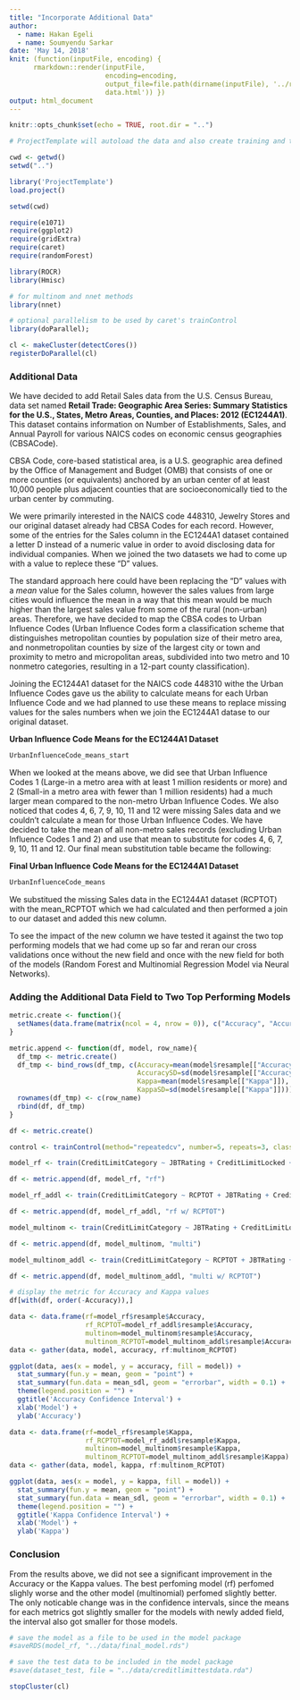 ```yaml
---
title: "Incorporate Additional Data"
author:
  - name: Hakan Egeli
  - name: Soumyendu Sarkar
date: 'May 14, 2018'
knit: (function(inputFile, encoding) { 
      rmarkdown::render(inputFile,
                        encoding=encoding, 
                        output_file=file.path(dirname(inputFile), '../reports/', 'step-05-incorporate-addl-
                        data.html')) })
output: html_document
---
```


```r
knitr::opts_chunk$set(echo = TRUE, root.dir = "..")
```


```r

# ProjectTemplate will autoload the data and also create training and test datasets

cwd <- getwd()
setwd("..")

library('ProjectTemplate')
load.project()

setwd(cwd)

```

```r
require(e1071)
require(ggplot2)
require(gridExtra)
require(caret)
require(randomForest)

library(ROCR)
library(Hmisc)

# for multinom and nnet methods
library(nnet)

```

```r

# optional parallelism to be used by caret's trainControl 
library(doParallel);

cl <- makeCluster(detectCores())
registerDoParallel(cl)

```

### Additional Data

We have decided to add Retail Sales data from the U.S. Census Bureau, data set named **Retail Trade: Geographic Area Series: Summary Statistics for the U.S., States, Metro Areas, Counties, and Places: 2012 (EC1244A1)**. This dataset contains information on Number of Establishments, Sales, and Annual Payroll for various NAICS codes on economic census geographies (CBSACode).

CBSA Code, core-based statistical area, is a U.S. geographic area defined by the Office of Management and Budget (OMB) that consists of one or more counties (or equivalents) anchored by an urban center of at least 10,000 people plus adjacent counties that are socioeconomically tied to the urban center by commuting.

We were primarily interested in the NAICS code 448310, Jewelry Stores and our original dataset already had CBSA Codes for each record. However, some of the entries for the Sales column in the EC1244A1 dataset contained a letter D instead of a numeric value in order to avoid disclosing data for individual companies. When we joined the two datasets we had to come up with a value to replece these "D" values.

The standard approach here could have been replacing the "D" values with a $mean$ value for the Sales column, however the sales values from large cities would influence the mean in a way that this mean would be much higher than the largest sales value from some of the rural (non-urban) areas. Therefore, we have decided to map the CBSA codes to Urban Influence Codes (Urban Influence Codes form a classification scheme that distinguishes metropolitan counties by population size of their metro area, and nonmetropolitan counties by size of the largest city or town and proximity to metro and micropolitan areas, subdivided into two metro and 10 nonmetro categories, resulting in a 12-part county classification).

Joining the EC1244A1 dataset for the NAICS code 448310 withe the Urban Influence Codes gave us the ability to calculate means for each Urban Influence Code and we had planned to use these means to replace missing values for the sales numbers when we join the EC1244A1 datase to our original dataset.

**Urban Influence Code Means for the EC1244A1 Dataset**

```r
UrbanInfluenceCode_means_start
```

When we looked at the means above, we did see that Urban Influence Codes 1 (Large-in a metro area with at least 1 million residents or more) and 2 (Small-in a metro area with fewer than 1 million residents) had a much larger mean compared to the non-metro Urban Influence Codes. We also noticed that codes 4, 6, 7, 9, 10, 11 and 12 were missing Sales data and we couldn't calculate a mean for those Urban Influence Codes. We have decided to take the mean of all non-metro sales records (excluding Urban Influence Codes 1 and 2) and use that mean to substitute for codes 4, 6, 7, 9, 10, 11 and 12. Our final mean substitution table became the following:

**Final Urban Influence Code Means for the EC1244A1 Dataset**

```r
UrbanInfluenceCode_means
```

We substitued the missing Sales data in the EC1244A1 dataset (RCPTOT) with the mean_RCPTOT which we had calculated and then performed a join to our dataset and added this new column.

To see the impact of the new column we have tested it against the two top performing models that we had come up so far and reran our cross validations once without the new field and once with the new field for both of the models (Random Forest and Multinomial Regression Model via Neural Networks).

### Adding the Additional Data Field to Two Top Performing Models

```r

metric.create <- function(){
  setNames(data.frame(matrix(ncol = 4, nrow = 0)), c("Accuracy", "AccuracySD", "Kappa", "KappaSD"))
}

metric.append <- function(df, model, row_name){
  df_tmp <- metric.create()
  df_tmp <- bind_rows(df_tmp, c(Accuracy=mean(model$resample[["Accuracy"]]),
                                AccuracySD=sd(model$resample[["Accuracy"]]),
                                Kappa=mean(model$resample[["Kappa"]]),
                                KappaSD=sd(model$resample[["Kappa"]])))
  rownames(df_tmp) <- c(row_name)
  rbind(df, df_tmp)
}

df <- metric.create()

```

```r

control <- trainControl(method="repeatedcv", number=5, repeats=3, classProbs=TRUE, allowParallel=TRUE)

```

```r

model_rf <- train(CreditLimitCategory ~ JBTRating + CreditLimitLocked + SalesCurrentYr + SalesLastYr + DesignBandSalesLast12Mo + NumberOfStoreLocations + AvgDaysOfPayCategory + ReturnedPaymentCount + RuralUrbanContinuumCode + MetroIndicator + MedianEarnings + MedianIncomeHouseholds - 1, data=dataset, method="rf", metric="Accuracy", trControl=control, tuneGrid=data.frame(.mtry=19))

df <- metric.append(df, model_rf, "rf")

```

```r

model_rf_addl <- train(CreditLimitCategory ~ RCPTOT + JBTRating + CreditLimitLocked + SalesCurrentYr + SalesLastYr + DesignBandSalesLast12Mo + NumberOfStoreLocations + AvgDaysOfPayCategory + ReturnedPaymentCount + RuralUrbanContinuumCode + MetroIndicator + MedianEarnings + MedianIncomeHouseholds - 1, data=dataset, method="rf", metric="Accuracy", trControl=control, tuneGrid=data.frame(.mtry=19))

df <- metric.append(df, model_rf_addl, "rf w/ RCPTOT")

```

```r

model_multinom <- train(CreditLimitCategory ~ JBTRating + CreditLimitLocked + SalesCurrentYr + SalesLastYr + DesignBandSalesLast12Mo + NumberOfStoreLocations + AvgDaysOfPayCategory + ReturnedPaymentCount + RuralUrbanContinuumCode + MetroIndicator + MedianEarnings + MedianIncomeHouseholds - 1, data=dataset_train, method="multinom", metric="Accuracy", trControl=control, maxit=600, trace=FALSE)

df <- metric.append(df, model_multinom, "multi")

```

```r

model_multinom_addl <- train(CreditLimitCategory ~ RCPTOT + JBTRating + CreditLimitLocked + SalesCurrentYr + SalesLastYr + DesignBandSalesLast12Mo + NumberOfStoreLocations + AvgDaysOfPayCategory + ReturnedPaymentCount + RuralUrbanContinuumCode + MetroIndicator + MedianEarnings + MedianIncomeHouseholds - 1, data=dataset_train, method="multinom", metric="Accuracy", trControl=control, maxit=600, trace=FALSE)

df <- metric.append(df, model_multinom_addl, "multi w/ RCPTOT")

```

```r

# display the metric for Accuracy and Kappa values
df[with(df, order(-Accuracy)),]

```

```r
data <- data.frame(rf=model_rf$resample$Accuracy,
                   rf_RCPTOT=model_rf_addl$resample$Accuracy,
                   multinom=model_multinom$resample$Accuracy,
                   multinom_RCPTOT=model_multinom_addl$resample$Accuracy)
data <- gather(data, model, accuracy, rf:multinom_RCPTOT)

```

```r

ggplot(data, aes(x = model, y = accuracy, fill = model)) + 
  stat_summary(fun.y = mean, geom = "point") +
  stat_summary(fun.data = mean_sdl, geom = "errorbar", width = 0.1) +
  theme(legend.position = "") +
  ggtitle('Accuracy Confidence Interval') +
  xlab('Model') + 
  ylab('Accuracy')

```

```r
data <- data.frame(rf=model_rf$resample$Kappa,
                   rf_RCPTOT=model_rf_addl$resample$Kappa,
                   multinom=model_multinom$resample$Kappa,
                   multinom_RCPTOT=model_multinom_addl$resample$Kappa)
data <- gather(data, model, kappa, rf:multinom_RCPTOT)

```

```r

ggplot(data, aes(x = model, y = kappa, fill = model)) + 
  stat_summary(fun.y = mean, geom = "point") +
  stat_summary(fun.data = mean_sdl, geom = "errorbar", width = 0.1) +
  theme(legend.position = "") +
  ggtitle('Kappa Confidence Interval') +
  xlab('Model') + 
  ylab('Kappa')

```

### Conclusion

From the results above, we did not see a significant improvement in the Accuracy or the Kappa values. The best perfoming model (rf) perfomed slighly worse and the other model (multinomial) perfomed slightly better. The only noticable change was in the confidence intervals, since the means for each metrics got slightly smaller for the models with newly added field, the interval also got smaller for those models.

```r

# save the model as a file to be used in the model package
#saveRDS(model_rf, "../data/final_model.rds")

# save the test data to be included in the model package
#save(dataset_test, file = "../data/creditlimittestdata.rda")

```

```r

stopCluster(cl)

```
